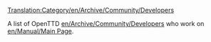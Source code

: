 [[Translation:Category/en/Archive/Community/Developers]]


A list of OpenTTD [[en/Archive/Community/Developers]] who work on [[en/Manual/Main Page]].


